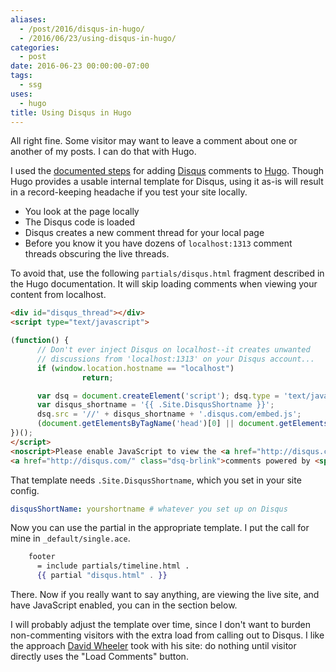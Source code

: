 ```yaml
---
aliases:
  - /post/2016/disqus-in-hugo/
  - /2016/06/23/using-disqus-in-hugo/
categories:
  - post
date: 2016-06-23 00:00:00-07:00
tags:
  - ssg
uses:
  - hugo
title: Using Disqus in Hugo
---
```


All right fine. Some visitor may want to leave a comment about one or another
of my posts. I can do that with Hugo.

[documented steps]: http://gohugo.io/extras/comments/
[Hugo]: http://gohugo.io
[Disqus]: https://disqus.com/

I used the [documented steps][] for adding [Disqus][] comments to [Hugo][].
Though Hugo provides a usable internal template for Disqus, using it as-is
will result in a record-keeping headache if you test your site locally.

* You look at the page locally
* The Disqus code is loaded
* Disqus creates a new comment thread for your local page
* Before you know it you have dozens of `localhost:1313` comment threads
obscuring the live threads.

To avoid that, use the following `partials/disqus.html` fragment described
in the Hugo documentation. It will skip loading comments when viewing your
content from localhost.

```html
<div id="disqus_thread"></div>
<script type="text/javascript">

(function() {
      // Don't ever inject Disqus on localhost--it creates unwanted
      // discussions from 'localhost:1313' on your Disqus account...
      if (window.location.hostname == "localhost")
                return;

      var dsq = document.createElement('script'); dsq.type = 'text/javascript'; dsq.async = true;
      var disqus_shortname = '{{ .Site.DisqusShortname }}';
      dsq.src = '//' + disqus_shortname + '.disqus.com/embed.js';
      (document.getElementsByTagName('head')[0] || document.getElementsByTagName('body')[0]).appendChild(dsq);
})();
</script>
<noscript>Please enable JavaScript to view the <a href="http://disqus.com/?ref_noscript">comments powered by Disqus.</a></noscript>
<a href="http://disqus.com/" class="dsq-brlink">comments powered by <span class="logo-disqus">Disqus</span></a>
```

That template needs `.Site.DisqusShortname`, which you set in your site config.

```yaml
disqusShortName: yourshortname # whatever you set up on Disqus
```

Now you can use the partial in the appropriate template. I put the call for mine in `_default/single.ace`.

``` handlebars
    footer
      = include partials/timeline.html .
      {{ partial "disqus.html" . }}
```

There. Now if you really want to say anything, are viewing the live site,
and have JavaScript enabled, you can in the section below.

[David Wheeler]: http://theory.pm/

I will probably adjust the template over time, since I don't want to burden non-commenting
visitors with the extra load from calling out to Disqus. I like the approach [David Wheeler][]
took with his site: do nothing until visitor directly uses the "Load Comments" button.
